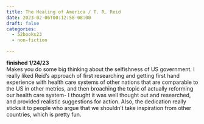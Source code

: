```yaml
---
title: The Healing of America / T. R. Reid
date: 2023-02-06T00:12:58-08:00
draft: false
categories:
  - 52books23
  - non-fiction

---
```


**finished 1/24/23**   \
Makes you do some big thinking about the selfishness of US government. I really liked Reid's approach of first researching and getting first hand experience with health care systems of other nations that are comparable to the US in other metrics, and then broaching the topic of actually reforming our health care system- I thought it was well thought out and researched, and provided realistic suggestions for action. Also, the dedication really sticks it to people who argue that we shouldn't take inspiration from other countries, which is pretty fun. 